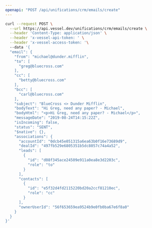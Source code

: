 ```yaml
---
openapi: "POST /api/unifications/crm/emails/create"
---
```


<RequestExample>

```bash Request
curl --request POST \
  --url https://api.vessel.dev/unifications/crm/emails/create \
  --header 'Content-Type: application/json' \
  --header 'x-vessel-api-token: ' \
  --header 'x-vessel-access-token: '\ 
  --data '{
  "email": {
    "from": "michael@dunder.mifflin",
    "to": [
      "greg@bluecross.com"
    ],
    "cc": [
      "betty@bluecross.com"
    ],
    "bcc": [
      "carl@bluecross.com"
    ],
    "subject": "BlueCross <> Dunder Mifflin",
    "bodyText": "Hi Greg, need any paper? - Michael",
    "bodyHtml": "<p>Hi Greg, need any paper? - Michael</p>",
    "messageDate": "2019-08-24T14:15:22Z",
    "isIncoming": false,
    "status": "SENT",
    "$native": {},
    "associations": {
      "accountId": "0dcb45e051315a6ea63b0f16e73689d9",
      "dealId": "497fb529e6805351b5dc8057c74a4a52",
      "leads": [
        {
          "id": "d08f345ace24509e911a0ea8e3d2203c",
          "role": "to"
        }
      ],
      "contacts": [
        {
          "id": "e5f32d4fd2115220bd20a2ccf81210ec",
          "role": "cc"
        }
      ],
      "ownerUserId": "56f653659ea9524b9e0fb0ba67e6f8a0"
    }
  }
}'
```

</RequestExample>


      